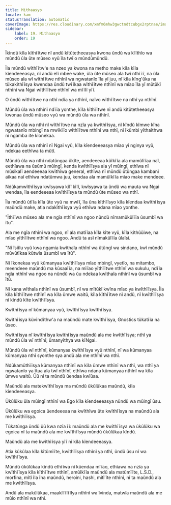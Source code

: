 ```yaml
---
title: Mithaasyo
locale: kam
statusTranslation: automatic
coverImage: https://res.cloudinary.com/xmfm6mhw3gwctndtcubgx2rptnae/image/upload/v1741354419/small_cover_la_gran_rebelion_28716e29d2.webp
sidebar:
    label: 19. Mithaasyo
    order: 19
---
```

Ĩkĩndũ kĩla kĩthĩĩtwe nĩ andũ kĩtũtetheeasya kwona ũndũ wa kĩĩthĩo wa mũndũ ũla ũte mũseo vyũ ĩla twĩ o mũndũmũndũ.

Ĩla mũndũ wĩthĩĩtw'e na nzeo ya kwona na metho make kĩla kĩla kĩendeeeasya, nĩ andũ elĩ mbee wake, ũla ũte mũseo ala twĩ nthĩ ĩĩ, na ũla mũseo ala wĩ wĩthĩĩtwe nthĩnĩ wa ngwatanĩo ĩla yĩ juu, nĩ kĩla kĩng'ũka na tũkakĩthĩĩsya kwendaa ũndũ twĩĩkaa wĩthĩĩtwe nthĩnĩ wa mĩao ĩla yĩ mũtũkĩ nthĩnĩ wa Ngai wĩthĩĩtwe nthĩnĩ wa mĩĩlĩ yĩĩ.

O ũndũ wĩthĩĩtwe na nthĩ ndĩa ya nthĩnĩ, naĩvo wĩthĩĩtwe na nthĩ ya nthĩnĩ.

Mũndũ ũla wa nthĩnĩ ndĩĩa yonthe, kĩla kĩthĩĩtwe nĩ andũ kĩtũtetheeasya kwonaa ũndũ mũseo vyũ wa mũndũ ũla wa nthĩnĩ.

Mũndũ ũla wa nthĩ nĩ wĩthĩĩtwe na nzĩa ya kwĩthĩĩsya, nĩ kĩndũ kĩmwe kĩna ngwatanĩo mbingĩ na mwĩkĩĩo wĩthĩĩtwe nthĩnĩ wa nthĩ, nĩ ĩkũmbi yĩthaĩthwa nĩ ngamba ite kĩonekaa.

Mũndũ ũla wa nthĩnĩ nĩ Ngai vyũ, kĩla kĩendeeeasya mĩao yĩ nginya vyũ, ndekaa eethĩwa ta mũtĩ.

Mũndũ ũla wa nthĩ ndatũngaa ũkĩte, aendeeeaa kũĩkĩĩa ala mamũlĩĩaa naĩ, eethĩawa na ũsũmũ mũingĩ, kenda kwĩthĩĩsya ala yĩ mũingĩ, ethĩwa nĩ mũsikalĩ aendeeeaa kwĩthĩwa general, ethĩwa nĩ mũndũ ũtũngaa kambanĩ aĩkaa naĩ ethĩwa ndatũmwa juu, kendaa ala mamũĩkĩĩa mĩao make mendeee.

Ndũkamwĩthĩĩsya kwĩsyawa kĩlĩ kĩlĩ, kwĩsyawa ta ũndũ wa mauta wa Ngai wendaa, ĩla eendeeeaa kwĩthĩĩsya ta mũndũ ũte mũseo wa nthĩ.

Ĩla mũndũ ũtĩĩa kĩla ũte vyũ na mwĩĩ, ĩla ũna kĩthĩĩsyo kĩla kĩendaa kwĩthĩĩsya maũndũ make, atia ndakĩthĩĩsya vyũ ethĩwa ndana mĩao yonthe.

"Ĩthĩĩwa mũseo ala me ngĩa nthĩnĩ wa ngoo nũndũ nĩmamũkũlĩĩa ũsumbĩ wa ĩtu".

Ala me ngĩa nthĩnĩ wa ngoo, nĩ ala matĩĩaa kĩla kĩte vyũ, kĩla kĩthũũiwe, na mĩao yĩthĩĩtwe nthĩnĩ wa ngoo. Andũ ta asĩ nĩmakũlĩĩa ũlaĩsĩ.

"Nĩ ĩsiĩlu vyũ kwa ngamia kwĩthaĩa nthĩnĩ wa ũtũngĩ wa sindano, kwĩ mũndũ mũvũtĩkaa kũtwĩa ũsumbĩ wa ĩtũ".

Nĩ ĩkonekaa vyũ kũmanyaa kwĩthĩĩsya mĩao mbingĩ, vyetĩo, na mitambo, meendeee maũndũ ma kũsaaĩĩa, na mĩĩao yĩthĩĩtwe nthĩnĩ wa sukulu, ndĩĩa ngĩa nthĩnĩ wa ngoo na nũndũ wa ũu ndekaa kwĩthaĩa nthĩnĩ wa ũsumbĩ wa ĩtũ.

Nĩ kana wĩthaĩa nthĩnĩ wa ũsumbĩ, nĩ wa mĩtũkĩ kwĩna mĩao ya kwĩthĩĩsya. Ĩla kĩla kĩthĩĩtwe nthĩnĩ wa kĩla ũmwe waitũ, kĩla kĩthĩĩtwe nĩ andũ, nĩ kwĩthĩĩsya nĩ kĩndũ kĩte kwĩthĩĩsya.

Kwĩthĩĩsya nĩ kũmanyaa vyũ, kwĩthĩĩsya kwĩthĩĩsya.

Kwĩthĩĩsya kũvĩndĩthw'a na maũndũ mate kwĩthĩĩsya, Gnostics tũkatĩĩa na ũseo.

Kwĩthĩĩsya nĩ kwĩthĩĩsya kwĩthĩĩsya maũndũ ala me kwĩthĩĩsya; nthĩ ya mũndũ ũla wĩ nthĩnĩ; ũmanyĩthya wa kĩNgai.

Mũndũ ũla wĩ nthĩnĩ, kũmanyaa kwĩthĩĩsya vyũ nthĩnĩ, nĩ wa kũmanyaa kũmanyaa nthĩ syonthe sya andũ ala me nthĩnĩ wa nthĩ.

Ndũkamũthĩĩsya kũmanyaa nthĩnĩ wa kĩla ũmwe nthĩnĩ wa nthĩ, wa nthĩ ya ngwatanĩo ya ĩtua ala twĩ nthĩnĩ, ethĩwa ndana kũmanyaa nthĩnĩ wa kĩla ũmwe waitũ. Ũũ nĩ ta mũndũ ũendaa kwĩũaa.

Maũndũ ala matekwĩthĩĩsya ma mũndũ ũkũlũkaa maũndũ, kĩla kĩendeeeasya.

Ũkũlũku ũla mũingĩ nthĩnĩ wa Ego kĩla kĩendeeeasya nũndũ wa mũingĩ ũsu.

Ũkũlũku wa egoica ũendeeeaa na kwĩthĩwa ũte kwĩthĩĩsya na maũndũ ala me kwĩthĩĩsya.

Tũkatũnga ũndũ ũũ kwa nzĩa ĩĩ: maũndũ ala me kwĩthĩĩsya wa ũkũlũku wa egoica nĩ ta maũndũ ala me kwĩthĩĩsya mũndũ ũkũlũkaa kĩndũ.

Maũndũ ala me kwĩthĩĩsya yĩĩ nĩ kĩla kĩendeeeasya.

Atia kũkũlaa kĩla kĩtũmĩĩte, kwĩthĩĩsya nthĩnĩ ya nthĩ, ũndũ ũsu nĩ wa kwĩthĩĩsya.

Mũndũ ũkũlũkaa kĩndũ ethĩĩwa nĩ kũendaa mĩĩao, ethĩawa na nzĩa ya kwĩthĩĩsya kĩla kĩthĩĩtwe nthĩnĩ, amũĩkĩĩa maũndũ ala matũmĩĩte, L.S.D., morfina, mĩtĩ ĩla ĩna maũndũ, heroini, hashi, mitĩ ĩte nthĩnĩ, nĩ ta maũndũ ala me kwĩthĩĩsya.

Andũ ala makũlũkaa, maakĩĩĩlĩĩlya nthĩnĩ wa ĩvinda, matwĩa maũndũ ala me mũio nthĩnĩ wa nthĩ.

